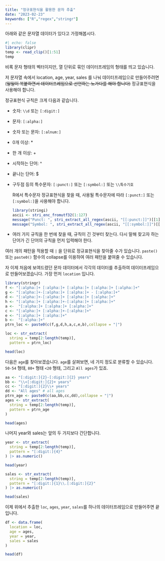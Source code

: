 ```yaml
---
title: "정규표현식을 활용한 문자 추출"
date: "2023-02-23"
keywords: ["R","regex","stringr"]
---
```


아래와 같은 문자열 데이터가 있다고 가정해봅시다.

```r
#| echo: false
library(clipr)
temp <- read_clip()[1:51]
temp
```

비록 문자 형태의 벡터이지만, 열 단위로 묶인 데이터프레임의 형태를 띄고 있습니다.

저 문자열 속에서 location, age, year, sales 를 나눠 데이터프레임으로 만들어주려면 (~~일일이 복붙하면서 데이터프레임으로 선언하는 노가다를 해야 합니다)~~ 정규표현식을 사용해야 합니다.

정규표현식 규칙은 크게 다음과 같습니다.

-   숫자: `\\d` 또는 `[:digit:]`

-   문자: `[:alpha:]`

-   숫자 또는 문자: `[:alnum:]`

-   0개 이상: \*

-   한 개 이상: +

-   시작하는 단어: \^

-   끝나는 단어: \$

-   구두점 등의 특수문자: `[:punct:]` 또는 `[:symbol:]` 또는 `\\특수기호`

    R에서 특수문자 정규표현식을 찾을 때, 사용될 특수문자에 따라 `[:punct:]` 또는 `[:symbol:]`을 사용해야 합니다.

    ```r

    library(stringi)
    ascii <- stri_enc_fromutf32(1:127)
    message("Punct: ", stri_extract_all_regex(ascii, "[[:punct:]]")[[1]])
    message("Symbol: ", stri_extract_all_regex(ascii, "[[:symbol:]]")[[1]])
    ```

```{=html}
<!-- -->
```
-   여러 가지 규칙을 한 번에 찾을 때, 규칙이 긴 것부터 찾는다. 다시 말해 찾고자 하는 단어가 긴 단어의 규칙을 먼저 입력해야 한다.

여러 개의 패턴을 적용할 때 `|` 을 단위로 정규표현식을 찾아줄 수가 있습니다. `paste()` 또는 `paste0()` 함수의 collapse를 이용하여 여러 패턴을 붙여줄 수 있습니다.

자 이제 처음에 보여드렸던 문자 데이터에서 각각의 데이터를 추출하여 데이터프레임으로 만들어보겠습니다. 가장 먼저 `location` 입니다.

```r
library(stringr)
f <- "[:alpha:]+ [:alpha:]+ [:alpha:]+ [:alpha:]+ [:alpha:]+"
g <- "[:alpha:]+-[:alpha:]+ [:alpha:]+ - [:alpha:]+"
d <- "[:alpha:]+-[:alpha:]+ [:alpha:]+ [:alpha:]+"
h <- "[:alpha:]+ [:alpha:]+-[:alpha:]+ [:alpha:]+"
a <-  "[:alpha:]+ [:alpha:]+ [:alpha:]+"
c <- "[:alpha:]+ [:alpha:]+-[:alpha:]+"
e <- "[:alpha:]+ [:alpha:]+"
b <-  "[:alpha:]+"
ptrn_loc <- paste0(c(f,g,d,h,a,c,e,b),collapse = "|")

loc <- str_extract(
  string = temp[2:length(temp)],
  pattern = ptrn_loc)

head(loc)
```

다음은 `age`를 찾아보겠습니다. `age`를 살펴보면, 네 가지 정도로 분류할 수 있습니다. `50-54` 형태, `80+` 형태 `<20` 형태, 그리고 `All ages`가 있죠.

```r
aa <- "[:digit:]{2}-[:digit:]{2} years"
bb <- "\\<[:digit:]{2}+ years"
cc <- "[:digit:]{2}\\+ years"
dd <- "All ages" # all ages
ptrn_age <- paste0(c(aa,bb,cc,dd),collapse = "|")
ages <- str_extract(
  string = temp[2:length(temp)],
  pattern = ptrn_age
)

head(ages)
```

나머지 year와 sales는 앞의 두 가지보다 간단합니다.

```r
year <- str_extract(
  string = temp[2:length(temp)],
  pattern = "[:digit:]{4}"
) |> as.numeric()

head(year)

sales <- str_extract(
  string = temp[2:length(temp)],
  pattern = "[:digit:]{1}\\.[:digit:]{2}"
) |> as.numeric()

head(sales)
```

이제 위에서 추출한 `loc`, `ages`, `year`, `sales`를 하나의 데이터프레임으로 만들어주면 끝입니다.

```r
df <- data.frame(
  location = loc,
  age = ages,
  year = year,
  sales = sales
)

head(df)
```
